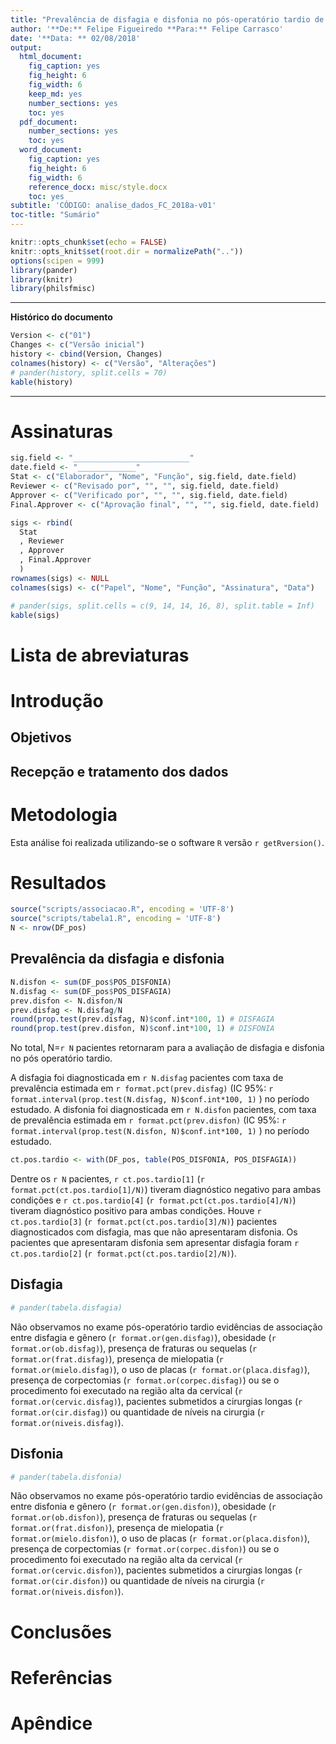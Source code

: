 ```yaml
---
title: "Prevalência de disfagia e disfonia no pós-operatório tardio de Artrodese Cervical Anterior"
author: '**De:** Felipe Figueiredo **Para:** Felipe Carrasco'
date: '**Data: ** 02/08/2018'
output:
  html_document:
    fig_caption: yes
    fig_height: 6
    fig_width: 6
    keep_md: yes
    number_sections: yes
    toc: yes
  pdf_document:
    number_sections: yes
    toc: yes
  word_document:
    fig_caption: yes
    fig_height: 6
    fig_width: 6
    reference_docx: misc/style.docx
    toc: yes
subtitle: 'CÓDIGO: analise_dados_FC_2018a-v01'
toc-title: "Sumário"
---
```


```r
knitr::opts_chunk$set(echo = FALSE)
knitr::opts_knit$set(root.dir = normalizePath(".."))
options(scipen = 999)
library(pander)
library(knitr)
library(philsfmisc)


```

---

**Histórico do documento**

```r
Version <- c("01")
Changes <- c("Versão inicial")
history <- cbind(Version, Changes)
colnames(history) <- c("Versão", "Alterações")
# pander(history, split.cells = 70)
kable(history)
```

---

# Assinaturas

```r
sig.field <- "__________________________"
date.field <- "_____________"
Stat <- c("Elaborador", "Nome", "Função", sig.field, date.field)
Reviewer <- c("Revisado por", "", "", sig.field, date.field)
Approver <- c("Verificado por", "", "", sig.field, date.field)
Final.Approver <- c("Aprovação final", "", "", sig.field, date.field)

sigs <- rbind(
  Stat
  , Reviewer
  , Approver
  , Final.Approver
  )
rownames(sigs) <- NULL
colnames(sigs) <- c("Papel", "Nome", "Função", "Assinatura", "Data")

# pander(sigs, split.cells = c(9, 14, 14, 16, 8), split.table = Inf)
kable(sigs)
```

# Lista de abreviaturas

# Introdução

## Objetivos

## Recepção e tratamento dos dados

# Metodologia

Esta análise foi realizada utilizando-se o software `R` versão `r getRversion()`.

<!-- The exact confidence intervals (CIs) of binomial proportions were calculated using package `exactci` (version `r packageVersion("exactci")`). -->

# Resultados

```r
source("scripts/associacao.R", encoding = 'UTF-8')
source("scripts/tabela1.R", encoding = 'UTF-8')
N <- nrow(DF_pos)
```

## Prevalência da disfagia e disfonia

```r
N.disfon <- sum(DF_pos$POS_DISFONIA)
N.disfag <- sum(DF_pos$POS_DISFAGIA)
prev.disfon <- N.disfon/N
prev.disfag <- N.disfag/N
round(prop.test(prev.disfag, N)$conf.int*100, 1) # DISFAGIA
round(prop.test(prev.disfon, N)$conf.int*100, 1) # DISFONIA
```

No total, N=`r N` pacientes retornaram para a avaliação de disfagia e disfonia no pós operatório tardio.

A disfagia foi diagnosticada em
`r N.disfag`
pacientes com taxa de prevalência estimada em
`r format.pct(prev.disfag)`
(IC 95%:
`r format.interval(prop.test(N.disfag, N)$conf.int*100, 1)`
) no período estudado.
A disfonia foi diagnosticada em
`r N.disfon`
pacientes, com taxa de prevalência estimada em
`r format.pct(prev.disfon)`
(IC 95%:
`r format.interval(prop.test(N.disfon, N)$conf.int*100, 1)`
) no período estudado.

```r
ct.pos.tardio <- with(DF_pos, table(POS_DISFONIA, POS_DISFAGIA))
```

Dentre os `r N`
pacientes,
`r ct.pos.tardio[1]`
(`r format.pct(ct.pos.tardio[1]/N)`)
tiveram diagnóstico negativo para ambas condições e
`r ct.pos.tardio[4]`
(`r format.pct(ct.pos.tardio[4]/N)`)
tiveram diagnóstico positivo para ambas condições.
Houve
`r ct.pos.tardio[3]`
(`r format.pct(ct.pos.tardio[3]/N)`)
pacientes diagnosticados com disfagia, mas que não apresentaram disfonia.
Os pacientes que apresentaram disfonia sem apresentar disfagia foram
`r ct.pos.tardio[2]`
(`r format.pct(ct.pos.tardio[2]/N)`).


## Disfagia

```r
# pander(tabela.disfagia)
```

Não observamos no exame pós-operatório tardio evidências de associação entre disfagia e
gênero (`r format.or(gen.disfag) `),
obesidade (`r format.or(ob.disfag)`),
presença de fraturas ou sequelas (`r format.or(frat.disfag)`),
presença de mielopatia (`r format.or(mielo.disfag)`),
o uso de placas (`r format.or(placa.disfag)`),
presença de corpectomias (`r format.or(corpec.disfag)`)
ou
se o procedimento foi executado na região alta da cervical (`r format.or(cervic.disfag)`),
pacientes submetidos a cirurgias longas (`r format.or(cir.disfag)`) ou
quantidade de níveis na cirurgia (`r format.or(niveis.disfag)`).

## Disfonia

```r
# pander(tabela.disfonia)
```

Não observamos no exame pós-operatório tardio evidências de associação entre disfonia e
gênero (`r format.or(gen.disfon) `),
obesidade (`r format.or(ob.disfon)`),
presença de fraturas ou sequelas (`r format.or(frat.disfon)`),
presença de mielopatia (`r format.or(mielo.disfon)`),
o uso de placas (`r format.or(placa.disfon)`),
presença de corpectomias (`r format.or(corpec.disfon)`)
ou
se o procedimento foi executado na região alta da cervical (`r format.or(cervic.disfon)`),
pacientes submetidos a cirurgias longas (`r format.or(cir.disfon)`) ou
quantidade de níveis na cirurgia (`r format.or(niveis.disfon)`).

<!-- # Exceções e Desvios do teste -->

# Conclusões


# Referências

# Apêndice

